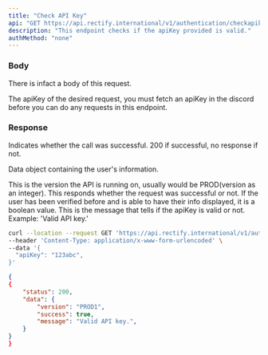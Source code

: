 ```yaml
---
title: "Check API Key"
api: "GET https://api.rectify.international/v1/authentication/checkapikey"
description: "This endpoint checks if the apiKey provided is valid."
authMethod: "none"
---
```


### Body

There is infact a body of this request.

<ParamField body="apiKey" type="string" default="123abc" required>
  The apiKey of the desired request, you must fetch an apiKey in the discord before you can do any requests in this endpoint.
</ParamField>

### Response

<ResponseField name="Status" type="number">
  Indicates whether the call was successful. 200 if successful, no response if not.
</ResponseField>

<ResponseField name="data" type="object">

Data object containing the user's information.
</ResponseField>

<Expandable title="Response Info">

<ResponseField name="version" type="string">
  This is the version the API is running on, usually would be PROD(version as an integer).
</ResponseField>

<ResponseField name="success" type="boolean">
  This responds whether the request was successful or not. If the user has been verified before and is able to have their info displayed, it is a boolean value.
</ResponseField>

<ResponseField name="message" type="string">
  This is the message that tells if the apiKey is valid or not. Example: 'Valid API key.'
</ResponseField>

</Expandable>
<RequestExample>

```bash Example Request
curl --location --request GET 'https://api.rectify.international/v1/authentication/checkapikey' \
--header 'Content-Type: application/x-www-form-urlencoded' \
--data '{
  "apiKey": "123abc",
}'
```

</RequestExample>

<ResponseExample>

```json Response
{
{
    "status": 200,
    "data": {
        "version": "PROD1",
        "success": true,
        "message": "Valid API key.",
    }
}
}
```
</ResponseExample>
